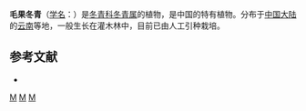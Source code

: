 {{Speciesbox 
| taxon = Ilex trichocarpa
| authority = [[李锡文|H. W. Li]] ex [[李雅茹|Y. R. Li]] ex [[李雅茹|Y. R. Li]]
}}

'''毛果冬青'''（[[学名|学名]]：{{lang|la|''Ilex trichocarpa''}}）是[[冬青科|冬青科]][[冬青属|冬青属]]的植物，是中国的特有植物。分布于[[中国大陆|中国大陆]]的[[云南|云南]]等地，一般生长在灌木林中，目前已由人工引种栽培。

== 参考文献 ==
<div class="references-small">
* {{cite web| url =http://www.bioinfo.cn/db05/KmzwSpecies.php?action=view&id=14276| title =毛果冬青| work =《中国高等植物数据库全库》| publisher =中国科学院微生物研究所| author =昆明植物研究所| accessdate =2009-02-24| deadurl =yes| archiveurl =https://web.archive.org/web/20160305020258/http://www.bioinfo.cn/db05/KmzwSpecies.php?action=view&id=14276| archivedate =2016-03-05}}
</div>
{{Taxonbar|from=Q5472106}}

[[Category:冬青属|M]]
[[Category:中國特有植物|M]]
[[Category:云南植物|M]]